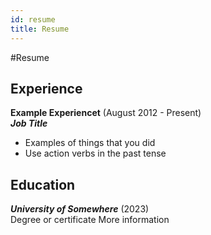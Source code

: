 ```yaml
---
id: resume
title: Resume
---
```


#Resume

## Experience

**Example Experiencet** (August 2012 - Present)  
_**Job Title**_

- Examples of things that you did
- Use action verbs in the past tense

## Education

_**University of Somewhere**_ (2023)  
Degree or certificate More information

